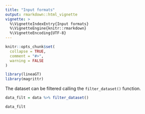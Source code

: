 ---
title: "Input formats"
output: rmarkdown::html_vignette
vignette: >
  %\VignetteIndexEntry{Input formats}
  %\VignetteEngine{knitr::rmarkdown}
  %\VignetteEncoding{UTF-8}
---

```{r, include = FALSE}
knitr::opts_chunk$set(
  collapse = TRUE,
  comment = "#>",
  warning = FALSE
)
```

```{r setup}
library(lineaGT)
library(magrittr)
```


The dataset can be filtered calling the `filter_dataset()` function.

```{r dataset_filtering}
data_filt = data %>% filter_dataset()

data_filt
```

